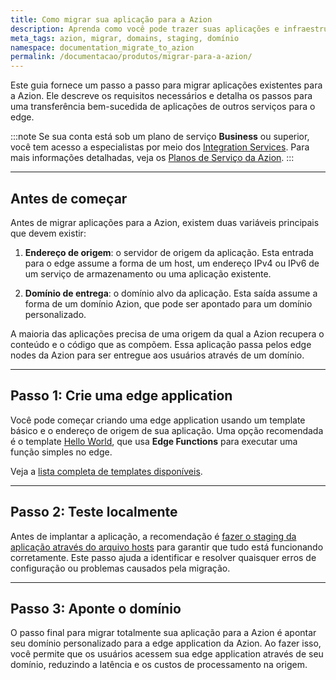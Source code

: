 ```yaml
---
title: Como migrar sua aplicação para a Azion
description: Aprenda como você pode trazer suas aplicações e infraestrutura para a Azion.
meta_tags: azion, migrar, domains, staging, domínio
namespace: documentation_migrate_to_azion
permalink: /documentacao/produtos/migrar-para-a-azion/
---
```


Este guia fornece um passo a passo para migrar aplicações existentes para a Azion. Ele descreve os requisitos necessários e detalha os passos para uma transferência bem-sucedida de aplicações de outros serviços para o edge.

:::note
Se sua conta está sob um plano de serviço **Business** ou superior, você tem acesso a especialistas por meio dos [Integration Services](/pt-br/documentacao/servicos/solutions-lab/integration-services/). Para mais informações detalhadas, veja os [Planos de Serviço da Azion](https://www.azion.com/pt-br/servicos-profissionais/).
:::

---

## Antes de começar

Antes de migrar aplicações para a Azion, existem duas variáveis principais que devem existir:

1. **Endereço de origem**: o servidor de origem da aplicação. Esta entrada para o edge assume a forma de um host, um endereço IPv4 ou IPv6 de um serviço de armazenamento ou uma aplicação existente.
  <LinkButton link="/pt-br/documentacao/produtos/build/edge-application/origins/" text="Ir para referência de Origins" outlined target="_blank" />

2. **Domínio de entrega**: o domínio alvo da aplicação. Esta saída assume a forma de um domínio Azion, que pode ser apontado para um domínio personalizado. 
  <LinkButton link="/pt-br/documentacao/produtos/build/edge-application/domains/" text="saiba mais sobre Domains" outlined target="_blank" />

A maioria das aplicações precisa de uma origem da qual a Azion recupera o conteúdo e o código que as compõem. Essa aplicação passa pelos edge nodes da Azion para ser entregue aos usuários através de um domínio.

<LinkButton link="/pt-br/documentacao/produtos/guias/build/visao-geral/" text="saiba mais sobre edge applications" outlined target="_blank" />

---

## Passo 1: Crie uma edge application

Você pode começar criando uma edge application usando um template básico e o endereço de origem de sua aplicação. Uma opção recomendada é o template [Hello World](/pt-br/documentacao/produtos/guias/hello-world-template/), que usa **Edge Functions** para executar uma função simples no edge.

<LinkButton link="/pt-br/documentacao/produtos/marketplace/visao-geral-templates-e-integracoes/" text="Ir para referência de Templates" outlined target="_blank" />

Veja a [lista completa de templates disponíveis](/pt-br/documentacao/produtos/guias/#azion-templates).

---

## Passo 2: Teste localmente

Antes de implantar a aplicação, a recomendação é [fazer o staging da aplicação através do arquivo hosts](/pt-br/documentacao/produtos/guias/testar-edge-application-atraves-do-arquivo-hosts/) para garantir que tudo está funcionando corretamente. Este passo ajuda a identificar e resolver quaisquer erros de configuração ou problemas causados pela migração.

---

## Passo 3: Aponte o domínio

O passo final para migrar totalmente sua aplicação para a Azion é apontar seu domínio personalizado para a edge application da Azion. Ao fazer isso, você permite que os usuários acessem sua edge application através de seu domínio, reduzindo a latência e os custos de processamento na origem.

<LinkButton link="/pt-br/documentacao/produtos/guias/apontar-dominio-para-a-azion/" text="consulte o guia de como apontar um domínio" />
